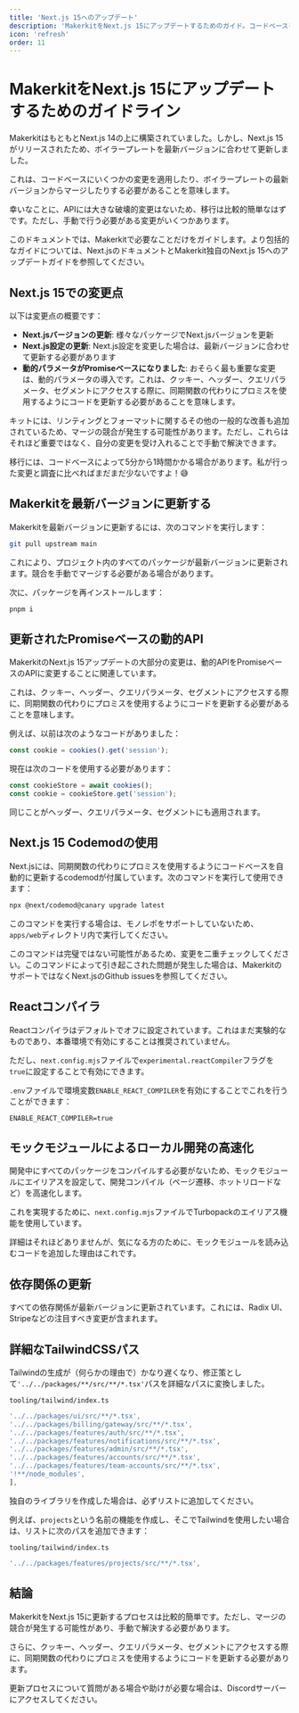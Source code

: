 ```yaml
---
title: 'Next.js 15へのアップデート'
description: 'MakerkitをNext.js 15にアップデートするためのガイド。コードベースを最新のNext.jsバージョンに移行するために知っておくべきすべてのこと。'
icon: 'refresh'
order: 11
---
```


# MakerkitをNext.js 15にアップデートするためのガイドライン

MakerkitはもともとNext.js 14の上に構築されていました。しかし、Next.js 15がリリースされたため、ボイラープレートを最新バージョンに合わせて更新しました。

これは、コードベースにいくつかの変更を適用したり、ボイラープレートの最新バージョンからマージしたりする必要があることを意味します。

幸いなことに、APIには大きな破壊的変更はないため、移行は比較的簡単なはずです。ただし、手動で行う必要がある変更がいくつかあります。

このドキュメントでは、Makerkitで必要なことだけをガイドします。より包括的なガイドについては、Next.jsのドキュメントとMakerkit独自のNext.js 15へのアップデートガイドを参照してください。

## Next.js 15での変更点

以下は変更点の概要です：

- **Next.jsバージョンの更新**: 様々なパッケージでNext.jsバージョンを更新
- **Next.js設定の更新**: Next.js設定を変更した場合は、最新バージョンに合わせて更新する必要があります
- **動的パラメータがPromiseベースになりました**: おそらく最も重要な変更は、動的パラメータの導入です。これは、クッキー、ヘッダー、クエリパラメータ、セグメントにアクセスする際に、同期関数の代わりにプロミスを使用するようにコードを更新する必要があることを意味します。

キットには、リンティングとフォーマットに関するその他の一般的な改善も追加されているため、マージの競合が発生する可能性があります。ただし、これらはそれほど重要ではなく、自分の変更を受け入れることで手動で解決できます。

移行には、コードベースによって5分から1時間かかる場合があります。私が行った変更と調査に比べればまだまだ少ないですよ！😅

## Makerkitを最新バージョンに更新する

Makerkitを最新バージョンに更新するには、次のコマンドを実行します：

```bash
git pull upstream main
```

これにより、プロジェクト内のすべてのパッケージが最新バージョンに更新されます。競合を手動でマージする必要がある場合があります。

次に、パッケージを再インストールします：

```bash
pnpm i
```

## 更新されたPromiseベースの動的API

MakerkitのNext.js 15アップデートの大部分の変更は、動的APIをPromiseベースのAPIに変更することに関連しています。

これは、クッキー、ヘッダー、クエリパラメータ、セグメントにアクセスする際に、同期関数の代わりにプロミスを使用するようにコードを更新する必要があることを意味します。

例えば、以前は次のようなコードがありました：

```javascript
const cookie = cookies().get('session');
```

現在は次のコードを使用する必要があります：

```javascript
const cookieStore = await cookies();
const cookie = cookieStore.get('session');
```

同じことがヘッダー、クエリパラメータ、セグメントにも適用されます。

## Next.js 15 Codemodの使用

Next.jsには、同期関数の代わりにプロミスを使用するようにコードベースを自動的に更新するcodemodが付属しています。次のコマンドを実行して使用できます：

```bash
npx @next/codemod@canary upgrade latest
```

このコマンドを実行する場合は、モノレポをサポートしていないため、`apps/web`ディレクトリ内で実行してください。

このコマンドは完璧ではない可能性があるため、変更を二重チェックしてください。このコマンドによって引き起こされた問題が発生した場合は、MakerkitのサポートではなくNext.jsのGithub issuesを参照してください。

## Reactコンパイラ

Reactコンパイラはデフォルトでオフに設定されています。これはまだ実験的なものであり、本番環境で有効にすることは推奨されていません。

ただし、`next.config.mjs`ファイルで`experimental.reactCompiler`フラグを`true`に設定することで有効にできます。

`.env`ファイルで環境変数`ENABLE_REACT_COMPILER`を有効にすることでこれを行うことができます：

```
ENABLE_REACT_COMPILER=true
```

## モックモジュールによるローカル開発の高速化

開発中にすべてのパッケージをコンパイルする必要がないため、モックモジュールにエイリアスを設定して、開発コンパイル（ページ遷移、ホットリロードなど）を高速化します。

これを実現するために、`next.config.mjs`ファイルでTurbopackのエイリアス機能を使用しています。

詳細はそれほどありませんが、気になる方のために、モックモジュールを読み込むコードを追加した理由はこれです。

## 依存関係の更新

すべての依存関係が最新バージョンに更新されています。これには、Radix UI、Stripeなどの注目すべき変更が含まれます。

## 詳細なTailwindCSSパス

Tailwindの生成が（何らかの理由で）かなり遅くなり、修正策として`'../../packages/**/src/**/*.tsx'`パスを詳細なパスに変換しました。

`tooling/tailwind/index.ts`

```javascript
'../../packages/ui/src/**/*.tsx',
'../../packages/billing/gateway/src/**/*.tsx',
'../../packages/features/auth/src/**/*.tsx',
'../../packages/features/notifications/src/**/*.tsx',
'../../packages/features/admin/src/**/*.tsx',
'../../packages/features/accounts/src/**/*.tsx',
'../../packages/features/team-accounts/src/**/*.tsx',
'!**/node_modules',
],
```

独自のライブラリを作成した場合は、必ずリストに追加してください。

例えば、`projects`という名前の機能を作成し、そこでTailwindを使用したい場合は、リストに次のパスを追加できます：

`tooling/tailwind/index.ts`

```javascript
'../../packages/features/projects/src/**/*.tsx',
```

## 結論

MakerkitをNext.js 15に更新するプロセスは比較的簡単です。ただし、マージの競合が発生する可能性があり、手動で解決する必要があります。

さらに、クッキー、ヘッダー、クエリパラメータ、セグメントにアクセスする際に、同期関数の代わりにプロミスを使用するようにコードを更新する必要があります。

更新プロセスについて質問がある場合や助けが必要な場合は、Discordサーバーにアクセスしてください。
